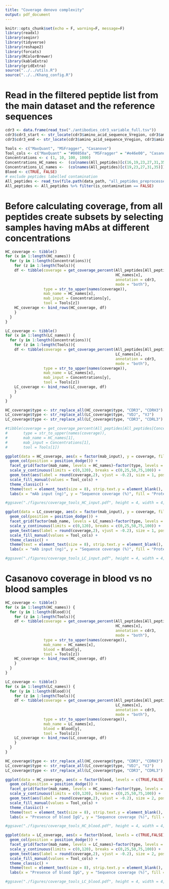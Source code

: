 ```yaml
---
title: "Coverage denovo complexity"
output: pdf_document
---
```


```r
knitr::opts_chunk$set(echo = F, warning=F, message=F)
library(readxl)
library(seqinr)
library(tidyverse)
library(reshape2)
library(forcats)
library(RColorBrewer)
library(kableExtra)
library(gridExtra)
source("../../utils.R")
source("../../Khang_config.R")
```

# Read in the filtered peptide list from the main dataset and the reference sequences
```r
cdr3 <- data.frame(read_tsv("./antibodies_cdr3_variable_full.tsv"))
cdr3$cdr3_start <- str_locate(cdr3$amino_acid_sequence_Vregion, cdr3$amino_acid_sequence_cdr3)[,1]
cdr3$cdr3_end <- str_locate(cdr3$amino_acid_sequence_Vregion, cdr3$amino_acid_sequence_cdr3)[,2]

Tools <- c("MaxQuant", "MSFragger", "Casanovo")
Tool_cols <- c("MaxQuant" = "#00858a", "MSFragger" = "#e46e00", "Casanovo" = "#6a3e37")
Concentrations <- c (1, 10, 100, 1000)
Concentrations_HC_names <-  (colnames(All_peptides)[c(16,19,23,27,31,35)])
Concentrations_LC_names <-  (colnames(All_peptides)[c(19,23,27,31,35)])
Blood <- c(TRUE, FALSE)
# exclude peptides labelled contamination
All_peptides <- read_tsv(file.path(data_path, "all_peptides_preprocessed.tsv"))
All_peptides <- All_peptides %>% filter(is_contamination == FALSE)
```

# Before calculating coverage, from all peptides create subsets by selecting samples having mAbs at different concentrations

```r
HC_coverage <- tibble()
for (x in 1:length(HC_names)) {
  for (y in 1:length(Concentrations)){
    for (z in 1:length(Tools)){
    df <- tibble(coverage = get_coverage_percent(All_peptides[All_peptides[Concentrations_HC_names[x]] == Concentrations[y] & All_peptides$tool == Tools[z],]$Sequence, 
                                                 HC_names[x], 
                                                 annotation = cdr3, 
                                                 mode = "both"),
                 type = str_to_upper(names(coverage)),
                 mab_name = HC_names[x],
                 mab_input = Concentrations[y],
                 tool = Tools[z])
    HC_coverage <- bind_rows(HC_coverage, df)
    }
  } 
}

LC_coverage <- tibble()
for (x in 1:length(LC_names)) {
  for (y in 1:length(Concentrations)){
    for (z in 1:length(Tools)){
    df <- tibble(coverage = get_coverage_percent(All_peptides[All_peptides[Concentrations_LC_names[x]] == Concentrations[y] & All_peptides$tool == Tools[z],]$Sequence, 
                                                 LC_names[x], 
                                                 annotation = cdr3, 
                                                 mode = "both"),
                 type = str_to_upper(names(coverage)),
                 mab_name = LC_names[x],
                 mab_input = Concentrations[y],
                 tool = Tools[z])
    LC_coverage <- bind_rows(LC_coverage, df)
    }
  } 
}

HC_coverage$type <- str_replace_all(HC_coverage$type, "CDR3", "CDRH3")
LC_coverage$type <- str_replace_all(LC_coverage$type, "VDJ", "VJ")
LC_coverage$type <- str_replace_all(LC_coverage$type, "CDR3", "CDRL3")

#tibble(coverage = get_coverage_percent(All_peptides[All_peptides[Concentrations_HC_names[1]] == Concentrations[1] & All_peptides$tool == Tools[1],]$Sequence, HC_names[1], annotation = cdr3, mode = "both"),
#       type = str_to_upper(names(coverage)),
#       mab_name = HC_names[1],
#       mab_input = Concentrations[1],
#       tool = Tools[1])
```

```r
ggplot(data = HC_coverage, aes(x = factor(mab_input), y = coverage, fill = tool)) +
  geom_col(position = position_dodge()) +
  facet_grid(factor(mab_name, levels = HC_names)~factor(type, levels = c("VDJ", "CDRH3"))) +
  scale_y_continuous(limits = c(0,120), breaks = c(0,25,50,75,100)) +
  geom_text(aes(label = round(coverage,2), vjust = -0.2), size = 1, position = position_dodge(width = 0.9)) +
  scale_fill_manual(values = Tool_cols) +
  theme_classic() +
  theme(text = element_text(size = 8), strip.text.y = element_blank(), legend.position = "none") +
  labs(x = "mAb input (ng)", y = "Sequence coverage (%)", fill = "Proteomics tool")

#ggsave("./figures/coverage_tools_HC_input.pdf", height = 4, width = 4, dpi = 600)
```

```r
ggplot(data = LC_coverage, aes(x = factor(mab_input), y = coverage, fill = tool)) +
  geom_col(position = position_dodge()) +
  facet_grid(factor(mab_name, levels = LC_names)~factor(type, levels = c("VJ", "CDRL3"))) +
  scale_y_continuous(limits = c(0,120), breaks = c(0,25,50,75,100)) +
  geom_text(aes(label = round(coverage,2), vjust = -0.2), size = 1, position = position_dodge(width = 0.9)) +
  scale_fill_manual(values = Tool_cols) +
  theme_classic() +
  theme(text = element_text(size = 8), strip.text.y = element_blank(), legend.position = "none") +
  labs(x = "mAb input (ng)", y = "Sequence coverage (%)", fill = "Proteomics tool")

#ggsave("./figures/coverage_tools_LC_input.pdf", height = 4, width = 4, dpi = 600)
```

# Casanovo coverage in blood vs no blood samples
```r
HC_coverage <- tibble()
for (x in 1:length(HC_names)) {
  for (y in 1:length(Blood)){
    for (z in 1:length(Tools)){
    df <- tibble(coverage = get_coverage_percent(All_peptides[All_peptides$has_blood == Blood[y] & All_peptides$tool == Tools[z],]$Sequence, 
                                                 HC_names[x], 
                                                 annotation = cdr3, 
                                                 mode = "both"),
                 type = str_to_upper(names(coverage)),
                 mab_name = HC_names[x],
                 blood = Blood[y],
                 tool = Tools[z])
    HC_coverage <- bind_rows(HC_coverage, df)
    }
  } 
}

LC_coverage <- tibble()
for (x in 1:length(LC_names)) {
  for (y in 1:length(Blood)){
    for (z in 1:length(Tools)){
    df <- tibble(coverage = get_coverage_percent(All_peptides[All_peptides$has_blood == Blood[y] & All_peptides$tool == Tools[z],]$Sequence, 
                                                 LC_names[x], 
                                                 annotation = cdr3, 
                                                 mode = "both"),
                 type = str_to_upper(names(coverage)),
                 mab_name = LC_names[x],
                 blood = Blood[y],
                 tool = Tools[z])
    LC_coverage <- bind_rows(LC_coverage, df)
    }
  } 
}

HC_coverage$type <- str_replace_all(HC_coverage$type, "CDR3", "CDRH3")
LC_coverage$type <- str_replace_all(LC_coverage$type, "VDJ", "VJ")
LC_coverage$type <- str_replace_all(LC_coverage$type, "CDR3", "CDRL3")
```

```r
ggplot(data = HC_coverage, aes(x = factor(blood, levels = c(TRUE,FALSE)), y = coverage, fill = tool)) +
  geom_col(position = position_dodge()) +
  facet_grid(factor(mab_name, levels = HC_names)~factor(type, levels = c("VDJ", "CDRH3"))) +
  scale_y_continuous(limits = c(0,120), breaks = c(0,25,50,75,100)) +
  geom_text(aes(label = round(coverage,2), vjust = -0.2), size = 2, position = position_dodge(width = 0.9)) +
  scale_fill_manual(values = Tool_cols) +
  theme_classic() +
  theme(text = element_text(size = 8), strip.text.y = element_blank(), legend.position = "none") +
  labs(x = "Presence of blood IgG", y = "Sequence coverage (%)", fill = "Proteomics tool")

#ggsave("./figures/coverage_tools_HC_blood.pdf", height = 4, width = 4, dpi = 600)
```

```r
ggplot(data = LC_coverage, aes(x = factor(blood, levels = c(TRUE,FALSE)), y = coverage, fill = tool)) +
  geom_col(position = position_dodge()) +
  facet_grid(factor(mab_name, levels = LC_names)~factor(type, levels = c("VJ", "CDRL3"))) +
  scale_y_continuous(limits = c(0,120), breaks = c(0,25,50,75,100)) +
  geom_text(aes(label = round(coverage,2), vjust = -0.2), size = 2, position = position_dodge(width = 0.9)) +
  scale_fill_manual(values = Tool_cols) +
  theme_classic() +
  theme(text = element_text(size = 8), strip.text.y = element_blank(), legend.position = "none") +
  labs(x = "Presence of blood IgG", y = "Sequence coverage (%)", fill = "Proteomics tool")

#ggsave("./figures/coverage_tools_LC_blood.pdf", height = 4, width = 4, dpi = 600)
```